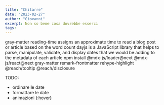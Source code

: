 ```yaml
---
title: "Chitarre"
date: "2023-02-27"
author: "Giovanni"
excerpt: Non so bene cosa dovrebbe esserci
tags:
---
```


gray-matter
reading-time assigns an approximate time to read a blog post or article based on the word count
dayjs is a JavaScript library that helps to parse, manipulate, validate, and display dates that we would be adding to the metadata of each article
npm install @mdx-js/loader@next @mdx-js/react@next gray-matter remark-frontmatter rehype-highlight @reach/tooltip @reach/disclosure


TODO:
- ordinare le date
- formattare le date
- animazioni (:hover)